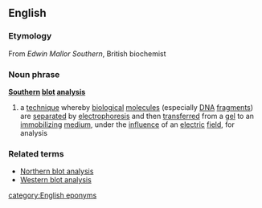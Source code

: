 ==English==
===Etymology===
From ''Edwin Mallor Southern'', British biochemist
===Noun phrase===
{{wikipediapar|Southern blot}}
'''[[Southern]] [[blot]] [[analysis]]'''
#{{biochemistry}} a [[technique]] whereby [[biological]] [[molecule]]s (especially [[DNA]] [[fragment]]s) are [[separated]] by [[electrophoresis]] and then [[transfer]]red from a [[gel]] to an [[immobilizing]] [[medium]], under the [[influence]] of an [[electric]] [[field]], for analysis
===Related terms===
*[[Northern blot analysis]]
*[[Western blot analysis]]
[[category:English eponyms]]